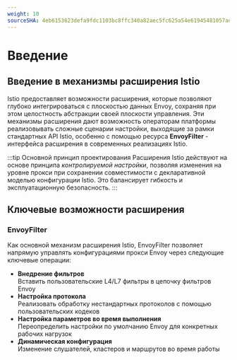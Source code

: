 ```yaml
---
weight: 10
sourceSHA: 4eb6153623defa9fdc1103bc8ffc340a82aec5fc625a54e61945481057adc872
---
```


# Введение

## Введение в механизмы расширения Istio

Istio предоставляет возможности расширения, которые позволяют глубоко интегрироваться с плоскостью данных Envoy, сохраняя при этом целостность абстракции своей плоскости управления. Эти механизмы расширения дают возможность операторам платформы реализовывать сложные сценарии настройки, выходящие за рамки стандартных API Istio, особенно с помощью ресурса **EnvoyFilter** - интерфейса расширения в современных реализациях Istio.

:::tip Основной принцип проектирования
Расширения Istio действуют на основе принципа *контролируемой настройки*, позволяя изменения на уровне прокси при сохранении совместимости с декларативной моделью конфигурации Istio. Это балансирует гибкость и эксплуатационную безопасность.
:::

## Ключевые возможности расширения

### EnvoyFilter

Как основной механизм расширения Istio, EnvoyFilter позволяет напрямую управлять конфигурациями прокси Envoy через следующие ключевые операции:

- **Внедрение фильтров**\
  Вставить пользовательские L4/L7 фильтры в цепочку фильтров Envoy
- **Настройка протокола**\
  Реализовать обработку нестандартных протоколов с помощью пользовательских кодеков
- **Настройка параметров во время выполнения**\
  Переопределить настройки по умолчанию Envoy для конкретных рабочих нагрузок
- **Динамическая конфигурация**\
  Изменение слушателей, кластеров и маршрутов во время работы
